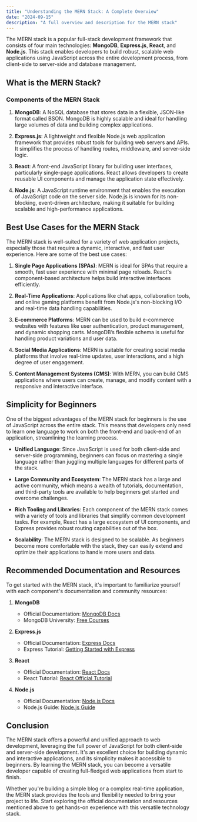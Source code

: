 ```yaml
---
title: "Understanding the MERN Stack: A Complete Overview"
date: "2024-09-15"
description: "A full overview and description for the MERN stack"
---
```


The MERN stack is a popular full-stack development framework that consists of four main technologies: **MongoDB**, **Express.js**, **React**, and **Node.js**. This stack enables developers to build robust, scalable web applications using JavaScript across the entire development process, from client-side to server-side and database management.

## What is the MERN Stack?

### Components of the MERN Stack

1. **MongoDB**: A NoSQL database that stores data in a flexible, JSON-like format called BSON. MongoDB is highly scalable and ideal for handling large volumes of data and building complex applications.

2. **Express.js**: A lightweight and flexible Node.js web application framework that provides robust tools for building web servers and APIs. It simplifies the process of handling routes, middleware, and server-side logic.

3. **React**: A front-end JavaScript library for building user interfaces, particularly single-page applications. React allows developers to create reusable UI components and manage the application state effectively.

4. **Node.js**: A JavaScript runtime environment that enables the execution of JavaScript code on the server side. Node.js is known for its non-blocking, event-driven architecture, making it suitable for building scalable and high-performance applications.

## Best Use Cases for the MERN Stack

The MERN stack is well-suited for a variety of web application projects, especially those that require a dynamic, interactive, and fast user experience. Here are some of the best use cases:

1. **Single Page Applications (SPAs)**: MERN is ideal for SPAs that require a smooth, fast user experience with minimal page reloads. React's component-based architecture helps build interactive interfaces efficiently.

2. **Real-Time Applications**: Applications like chat apps, collaboration tools, and online gaming platforms benefit from Node.js's non-blocking I/O and real-time data handling capabilities.

3. **E-commerce Platforms**: MERN can be used to build e-commerce websites with features like user authentication, product management, and dynamic shopping carts. MongoDB’s flexible schema is useful for handling product variations and user data.

4. **Social Media Applications**: MERN is suitable for creating social media platforms that involve real-time updates, user interactions, and a high degree of user engagement.

5. **Content Management Systems (CMS)**: With MERN, you can build CMS applications where users can create, manage, and modify content with a responsive and interactive interface.

## Simplicity for Beginners

One of the biggest advantages of the MERN stack for beginners is the use of JavaScript across the entire stack. This means that developers only need to learn one language to work on both the front-end and back-end of an application, streamlining the learning process.

- **Unified Language**: Since JavaScript is used for both client-side and server-side programming, beginners can focus on mastering a single language rather than juggling multiple languages for different parts of the stack.

- **Large Community and Ecosystem**: The MERN stack has a large and active community, which means a wealth of tutorials, documentation, and third-party tools are available to help beginners get started and overcome challenges.

- **Rich Tooling and Libraries**: Each component of the MERN stack comes with a variety of tools and libraries that simplify common development tasks. For example, React has a large ecosystem of UI components, and Express provides robust routing capabilities out of the box.

- **Scalability**: The MERN stack is designed to be scalable. As beginners become more comfortable with the stack, they can easily extend and optimize their applications to handle more users and data.

## Recommended Documentation and Resources

To get started with the MERN stack, it's important to familiarize yourself with each component's documentation and community resources:

1. **MongoDB**
   - Official Documentation: [MongoDB Docs](https://docs.mongodb.com/)
   - MongoDB University: [Free Courses](https://university.mongodb.com/)

2. **Express.js**
   - Official Documentation: [Express Docs](https://expressjs.com/en/4x/api.html)
   - Express Tutorial: [Getting Started with Express](https://expressjs.com/en/starter/installing.html)

3. **React**
   - Official Documentation: [React Docs](https://react.dev/reference/react)
   - React Tutorial: [React Official Tutorial](https://reactjs.org/tutorial/tutorial.html)

4. **Node.js**
   - Official Documentation: [Node.js Docs](https://nodejs.org/en/docs/)
   - Node.js Guide: [Node.js Guide](https://nodejs.dev/learn)

## Conclusion

The MERN stack offers a powerful and unified approach to web development, leveraging the full power of JavaScript for both client-side and server-side development. It's an excellent choice for building dynamic and interactive applications, and its simplicity makes it accessible to beginners. By learning the MERN stack, you can become a versatile developer capable of creating full-fledged web applications from start to finish.

Whether you're building a simple blog or a complex real-time application, the MERN stack provides the tools and flexibility needed to bring your project to life. Start exploring the official documentation and resources mentioned above to get hands-on experience with this versatile technology stack.

<RelatedComparisons
    currentLanguages='Express-Mongodb-React-NodeJS'
/>
